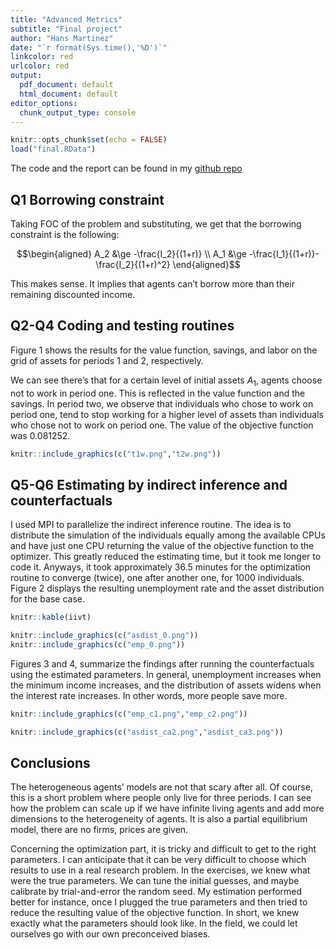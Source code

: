 ```yaml
---
title: "Advanced Metrics"
subtitle: "Final project"
author: "Hans Martinez"
date: "`r format(Sys.time(),'%D')`"
linkcolor: red
urlcolor: red
output:
  pdf_document: default
  html_document: default
editor_options:
  chunk_output_type: console
---
```


```r
knitr::opts_chunk$set(echo = FALSE)
load("final.RData")
```

The code and the report can be found in my [github repo](https://github.com/hans-mtz/AdvMetrics)

## Q1 Borrowing constraint

Taking FOC of the problem and substituting, we get that the borrowing constraint is the following:

$$\begin{aligned}
A_2 &\ge -\frac{I_2}{(1+r)} \\
A_1 &\ge -\frac{I_1}{(1+r)}-\frac{I_2}{(1+r)^2}
\end{aligned}$$

This makes sense. It implies that agents can't borrow more than their remaining discounted income.

## Q2-Q4 Coding and testing  routines

Figure 1 shows the results for the value function, savings, and labor on the grid of assets for periods 1 and 2, respectively.

We can see there's that for a certain level of initial assets $A_1$, agents choose not to work in period one. This is reflected in the value function and the savings. In period two, we observe that individuals who chose to work on period one, tend to stop working for a higher level of assets than individuals who chose not to work on period one. The value of the objective function was 0.081252.

<!-- !["Figure !"](t1w.png) !["Figure 2"](t2w.png) -->

```r
knitr::include_graphics(c("t1w.png","t2w.png"))
```


## Q5-Q6 Estimating by indirect inference and counterfactuals

I used MPI to parallelize the indirect inference routine. The idea is to distribute the simulation of the individuals equally among the available CPUs and have just one CPU returning the value of the objective function to the optimizer. This greatly reduced the estimating time, but it took me longer to code it. Anyways, it took approximately 36.5 minutes for the optimization routine to converge (twice), one after another one, for 1000 individuals. Figure 2 displays the resulting unemployment rate and the asset distribution for the base case.

```r
knitr::kable(iivt)
```

```r
knitr::include_graphics(c("asdist_0.png"))
knitr::include_graphics(c("emp_0.png"))
```

Figures 3 and 4, summarize the findings after running the counterfactuals using the estimated parameters. In general, unemployment increases when the minimum income increases, and the distribution of assets widens when the interest rate increases. In other words, more people save more.

```r
knitr::include_graphics(c("emp_c1.png","emp_c2.png"))
```

```r
knitr::include_graphics(c("asdist_ca2.png","asdist_ca3.png"))
```

\newpage

## Conclusions

The heterogeneous agents’ models are not that scary after all. Of course, this is a short problem where people only live for three periods. I can see how the problem can scale up if we have infinite living agents and add more dimensions to the heterogeneity of agents. It is also a partial equilibrium model, there are no firms, prices are given.

Concerning the optimization part, it is tricky and difficult to get to the right parameters. I can anticipate that it can be very difficult to choose which results to use in a real research problem. In the exercises, we knew what were the true parameters. We can tune the initial guesses, and maybe calibrate by trial-and-error the random seed. My estimation performed better for instance, once I plugged the true parameters and then tried to reduce the resulting value of the objective function. In short, we knew exactly what the parameters should look like. In the field, we could let ourselves go with our own preconceived biases.


